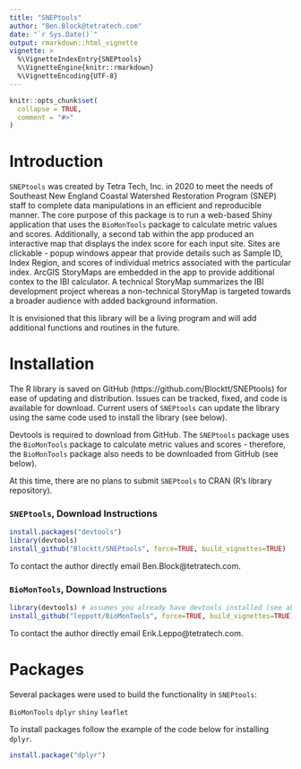 ```yaml
---
title: "SNEPtools"
author: "Ben.Block@tetratech.com"
date: "`r Sys.Date()`"
output: rmarkdown::html_vignette
vignette: >
  %\VignetteIndexEntry{SNEPtools}
  %\VignetteEngine{knitr::rmarkdown}
  %\VignetteEncoding{UTF-8}
---
```


```r
knitr::opts_chunk$set(
  collapse = TRUE,
  comment = "#>"
)
```

# Introduction
`SNEPtools` was created by Tetra Tech, Inc. in 2020 to meet the needs of Southeast New England Coastal Watershed Restoration Program (SNEP) staff to complete data manipulations in an efficient and reproducible manner. The core purpose of this package is to run a web-based Shiny application that uses the `BioMonTools` package to calculate metric values and scores. Additionally, a second tab within the app produced an interactive map that displays the index score for each input site. Sites are clickable - popup windows appear that provide details such as Sample ID, Index Region, and scores of individual metrics associated with the particular index. ArcGIS StoryMaps are embedded in the app to provide additional contex to the IBI calculator. A technical StoryMap summarizes the IBI development project whereas a non-technical StoryMap is targeted towards a broader audience with added background information.

It is envisioned that this library will be a living program and will add additional functions and routines in the future.

# Installation
The R library is saved on GitHub (https://github.com/Blocktt/SNEPtools) for ease of updating and distribution.  Issues can be tracked, fixed, and code is available for download.  Current users of `SNEPtools` can update the library using the same code used to install the library (see below).  

Devtools is required to download from GitHub. The `SNEPtools` package uses the `BioMonTools` package to calculate metric values and scores - therefore, the `BioMonTools` package also needs to be downloaded from GitHub (see below).

At this time, there are no plans to submit `SNEPtools` to CRAN (R's library repository).

### `SNEPtools`, Download Instructions

```r
install.packages("devtools")
library(devtools)
install_github("Blocktt/SNEPtools", force=TRUE, build_vignettes=TRUE)
```

To contact the author directly email Ben.Block@tetratech.com.

### `BioMonTools`, Download Instructions

```r
library(devtools) # assumes you already have devtools installed (see above)
install_github("leppott/BioMonTools", force=TRUE, build_vignettes=TRUE)
```

To contact the author directly email Erik.Leppo@tetratech.com.

# Packages
Several packages were used to build the functionality in `SNEPtools`:

`BioMonTools` 
`dplyr`
`shiny`
`leaflet`

To install packages follow the example of the code below for installing `dplyr`.

```r
install.package("dplyr")
```
